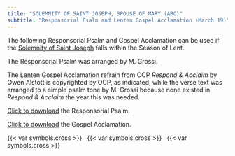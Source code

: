 ```yaml
---
title: "SOLEMNITY OF SAINT JOSEPH, SPOUSE OF MARY (ABC)"
subtitle: "Responsorial Psalm and Lenten Gospel Acclamation (March 19)"
---
```


::: {.red}
The following Responsorial Psalm and Gospel Acclamation can be used if the [Solemnity of Saint Joseph](../feasts/mar19-stjoseph.qmd) falls within the Season of Lent.

The Responsorial Psalm was arranged by M. Grossi.

The Lenten Gospel Acclamation refrain from OCP *Respond & Acclaim* by Owen Alstott is copyrighted by OCP, as indicated, while the verse text was arranged to a simple psalm tone by M. Grossi because none existed in *Respond & Acclaim* the year this was needed.

<a href="./saint-joseph-psalm.pdf" target="_blank">Click to download</a> the Responsorial Psalm.

<a href="./saint-joseph-acclamation.pdf" target="_blank">Click to download</a> the Gospel Acclamation.
:::

<!-- ```{=html}
<object data="saint-joseph-psalm-accl.pdf#toolbar=0&navpanes=0&scrollbar=0" type="application/pdf" width="100%" height="100%">
    <p>It appears you don't have a PDF plugin for this browser.
    No biggie... you can <a href="saint-joseph-psalm-accl.pdf">click here to download the PDF file.</a></p>
</object>
``` -->

::: {.centered}
{{< var symbols.cross >}} &nbsp; {{< var symbols.cross >}} &nbsp; {{< var symbols.cross >}}
:::
